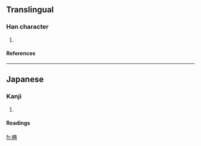 ==Translingual==
===Han character===
{{Han char|rn=75|rad=木|as=08|sn=12|four=|canj=木廿月金 (DTBC)}}
# {{defn|Han|sort=木08}}
====References====
{{Han ref|kx=0537.131|hdz=21232.051|uh=6923|ud=26915}}

----
==Japanese==
===Kanji===
{{ja-kanji|grade=|rs=木08}}
# {{defn|Japanese}} 
====Readings====
{{ja-readings|on=|kun=[[しで]] (shide)}}

[[fr:椣]]